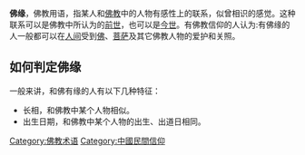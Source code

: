 '''佛缘'''，佛教用语，指某人和[[佛教|佛教]]中的人物有感性上的联系，似曾相识的感觉。这种联系可以是佛教中所认为的[[前世|前世]]，也可以是[[今世|今世]]。有佛教信仰的人认为:有佛缘的人一般都可以在[[人间|人间]]受到[[佛|佛]]、[[菩萨|菩萨]]及其它佛教人物的爱护和关照。

== 如何判定佛缘 ==
一般来讲，和佛有缘的人有以下几种特征：
*长相，和佛教中某个人物相似。
*出生日期，和佛教中某个人物的出生、出道日相同。
{{Religion-stub}}

[[Category:佛教术语|Category:佛教术语]]
[[Category:中國民間信仰|Category:中國民間信仰]]